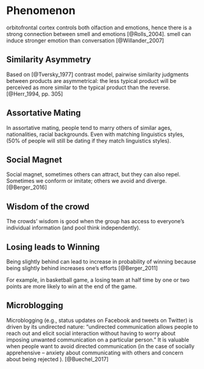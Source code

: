 # Phenomenon

orbitofrontal cortex controls both olfaction and emotions, hence there is a strong connection between smell and emotions [@Rolls_2004].
smell can induce stronger emotion than conversation [@Willander_2007]



## Similarity Asymmetry 
Based on [@Tversky_1977] contrast model, pairwise similarity judgments between products are asymmetrical: the less typical product will be perceived as more similar to the typical product than the reverse. [@Herr_1994, pp. 305]


## Assortative Mating
In assortative mating, people tend to marry others of similar ages, nationalities, racial backgrounds. Even with matching linguistics styles, (50% of people will still be dating if they match linguistics styles). 

## Social Magnet
Social magnet, sometimes others can attract, but they can also repel. Sometimes we conform or imitate; others we avoid and diverge. [@Berger_2016]

## Wisdom of the crowd

The crowds’ wisdom is good when the group has access to everyone’s individual information (and pool think independently). 

## Losing leads to Winning

Being slightly behind can lead to increase in probability of winning because being slightly behind increases one's efforts [@Berger_2011]  

For example, in basketball game, a losing team at half time by one or two points are more likely to win at the end of the game. 

## Microblogging

Microblogging (e.g., status updates on Facebook and tweets on Twitter) is driven by its undirected nature: "undirected communication allows people to reach out and elicit social interaction without having to worry about imposing unwanted communication on a particular person." It is valuable when people want to avoid directed communication (in the case of socially apprehensive – anxiety about communicating with others and concern about being rejected ). [@Buechel_2017]